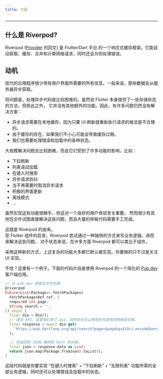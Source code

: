 ```yaml
---
title: 介绍
---
```


---

## 什么是 Riverpod?

Riverpod ([Provider](https://pub.dev/packages/provider) 的回文) 是 Flutter/Dart 平台
的一个响应式缓存框架。它能自动获取、缓存、合并和计算网络请求，同时还会为你处理错误。

## 动机

现代的应用程序很少带有用户界面所需要的所有信息。一般来说，那些数据会从服务器异步获取。

但问题是，处理异步代码是比较困难的。虽然说 Flutter 本身提供了一些存储状态的方法，但除此之外，
它并没有其他额外的功能。因此，有许多问题仍然没有解决方案：

- 异步请求需要在本地缓存，因为只要 UI 刷新就重新执行请求的做法是不合理的。
- 由于缓存的存在，如果我们不小心可能会导致缓存过期。
- 我们也需要处理错误和加载中的各种状态。

大规模解决问题会比较困难，而且它们受到了许多功能的影响，比如：

- 下拉刷新
- 列表滚动加载
- 在键入时搜索
- 异步请求防抖
- 当不再需要时取消异步请求
- 积极的界面更新
- 离线模式
- ...

虽然实现这些功能很棘手，但这对一个良好的用户体验至关重要。
然而很少有其他包文件试图直接解决这些问题，而且大量的样板代码需要手工完成。

这就是 Riverpod 的由来。  
受 Flutter 组件的启发，Riverpod 尝试通过一种独特的方式来写业务逻辑，进而来解决这些问题。
对于状态来说，在许多方面 Riverpod 都可以类比于组件。

采用这种新的方式，上述复杂的功能大多都已默认被实现。你要做的只不过是关注 UI 实现。

不信？这里有一个例子。下面的代码片段是使用 Riverpod 的一个简化的 [Pub.dev](https://github.com/rrousselGit/riverpod/tree/master/examples/pub)
客户端应用。

```dart
// 从 pub.dev 获取包文件列表
@riverpod
Future<List<Package>> fetchPackages(
  FetchPackagesRef ref, {
  required int page,
  String search = '',
}) async {
  final dio = Dio();
  // 请求 API。这里我们用了 dio，当然你也可以使用任何其他的网络请求库。
  final response = await dio.get(
    'https://pub.dartlang.org/api/search?page=$page&q=${Uri.encodeQueryComponent(search)}',
  );

  // 将返回的 JSON 解码到 Dart 的对象。
  final json = response.data as List;
  return json.map(Package.fromJson).toList();
}
```

这段代码就是你要实现 “在键入时搜索” + “下拉刷新” + “无限列表” 功能所需的全部业务逻辑，同时还可以处理错误及加载中的状态。
